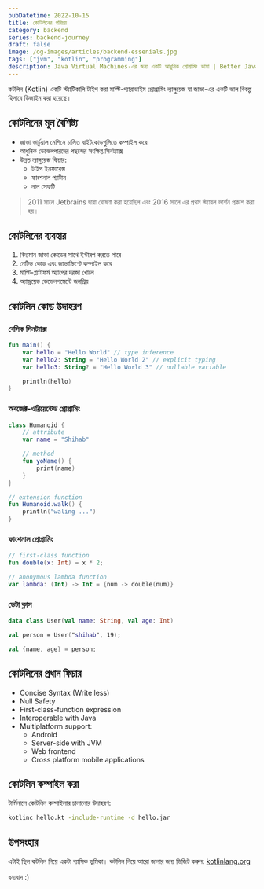 ```yaml
---
pubDatetime: 2022-10-15
title: কোটলিনের পরিচয়
category: backend
series: backend-journey
draft: false
image: /og-images/articles/backend-essenials.jpg
tags: ["jvm", "kotlin", "programming"]
description: Java Virtual Machines-এর জন্য একটি আধুনিক প্রোগ্রামিং ভাষা | Better Java
---
```


কটলিন (Kotlin) একটি স্ট্যাটিকালি টাইপ করা মাল্টি-প্যারাডাইম প্রোগ্রামিং ল্যাঙ্গুয়েজ যা জাভা-এর একটি ভাল বিকল্প হিসাবে ডিজাইন করা হয়েছে।

## কোটলিনের মূল বৈশিষ্ট্য

- জাভা ভার্চুয়াল মেশিনে চালিত বাইটকোডগুলিতে কম্পাইল করে
- আধুনিক ডেভেলপারদের পছন্দের সংক্ষিপ্ত সিনট্যাক্স
- উন্নত ল্যাঙ্গুয়েজ ফিচার:
    - টাইপ ইনফারেন্স
    - ফাংশনাল প্যার্টান
    - নাল সেফটি

> 2011 সালে Jetbrains দ্বারা ঘোষণা করা হয়েছিল এবং 2016 সালে এর প্রথম স্ট্যাবল ভার্শন প্রকাশ করা হয়।

## কোটলিনের ব্যবহার

1. বিদ্যমান জাভা কোডের সাথে ইন্টারপ করতে পারে
2. নেটিভ কোড এবং জাভাস্ক্রিপ্টে কম্পাইল করে
3. মাল্টি-প্ল্যাটফর্ম অ্যাপের দরজা খোলে
4. অ্যান্ড্রয়েড ডেভেলপমেন্টে জনপ্রিয়

## কোটলিন কোড উদাহরণ

### বেসিক সিনট্যাক্স

```kotlin
fun main() {
    var hello = "Hello World" // type inference
    var hello2: String = "Hello World 2" // explicit typing
    var hello3: String? = "Hello World 3" // nullable variable

    println(hello)
}
```

### অবজেক্ট-ওরিয়েন্টেড প্রোগ্রামিং

```kotlin
class Humanoid {
    // attribute
    var name = "Shihab"

    // method
    fun yoName() {
        print(name)
    }
}

// extension function
fun Humanoid.walk() {
    println("waling ...")
}
```

### ফাংশনাল প্রোগ্রামিং

```kotlin
// first-class function
fun double(x: Int) = x * 2;

// anonymous lambda function
var lambda: (Int) -> Int = {num -> double(num)}
```

### ডেটা ক্লাস

```kotlin
data class User(val name: String, val age: Int)

val person = User("shihab", 19);

val {name, age} = person;
```

## কোটলিনের প্রধান ফিচার

- Concise Syntax (Write less)
- Null Safety
- First-class-function expression
- Interoperable with Java
- Multiplatform support:
    - Android
    - Server-side with JVM
    - Web frontend
    - Cross platform mobile applications

## কোটলিন কম্পাইল করা

টার্মিনালে কোটলিন কম্পাইলার চালানোর উদাহরণ:

```bash
kotlinc hello.kt -include-runtime -d hello.jar
```

## উপসংহার

এটাই ছিল কটলিন নিয়ে একটা ব্যাসিক ভূমিকা। কটলিন নিয়ে আরো জানার জন্য ভিজিট করুন: [kotlinlang.org](https://kotlinlang.org/)

ধন্যবাদ :)
